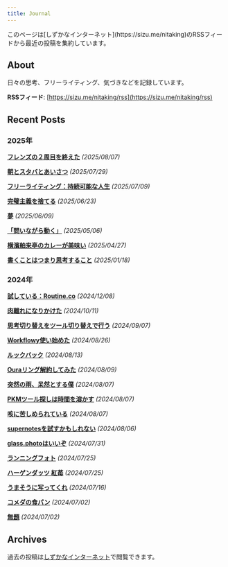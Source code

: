 ```yaml
---
title: Journal
---
```



<Callout>
このページは[しずかなインターネット](https://sizu.me/nitaking)のRSSフィードから最近の投稿を集約しています。
</Callout>

## About

日々の思考、フリーライティング、気づきなどを記録しています。

**RSSフィード**: [https://sizu.me/nitaking/rss](https://sizu.me/nitaking/rss)

## Recent Posts
### 2025年

**[フレンズの２周目を終えた](https://sizu.me/nitaking/posts/9c1ro6bbvzeb)** _(2025/08/07)_

**[朝とスタバとあいさつ](https://sizu.me/nitaking/posts/fszttcbciiuw)** _(2025/07/29)_

**[フリーライティング：持続可能な人生](https://sizu.me/nitaking/posts/u33xicoo9boc)** _(2025/07/09)_

**[完璧主義を捨てる](https://sizu.me/nitaking/posts/vf4i14su1nwz)** _(2025/06/23)_

**[夢](https://sizu.me/nitaking/posts/sfmbkcrdix2e)** _(2025/06/09)_

**[「問いながら動く」](https://sizu.me/nitaking/posts/h93dto2m4fwb)** _(2025/05/06)_

**[横濱舶来亭のカレーが美味い](https://sizu.me/nitaking/posts/3tdvzvz80nv2)** _(2025/04/27)_

**[書くことはつまり思考すること](https://sizu.me/nitaking/posts/b1hd3ao84mh4)** _(2025/01/18)_


### 2024年

**[試している：Routine.co](https://sizu.me/nitaking/posts/8xud40cw32h5)** _(2024/12/08)_

**[肉離れになりかけた](https://sizu.me/nitaking/posts/7o9ort5e0e7v)** _(2024/10/11)_

**[思考切り替えをツール切り替えで行う](https://sizu.me/nitaking/posts/hrvfo13btu4h)** _(2024/09/07)_

**[Workflowy使い始めた](https://sizu.me/nitaking/posts/vmanhenwmork)** _(2024/08/26)_

**[ルックバック](https://sizu.me/nitaking/posts/dk8xsxemvzst)** _(2024/08/13)_

**[Ouraリング解約してみた](https://sizu.me/nitaking/posts/d3tw7o401w79)** _(2024/08/09)_

**[突然の雨、呆然とする僕](https://sizu.me/nitaking/posts/ir6so40f80zt)** _(2024/08/07)_

**[PKMツール探しは時間を溶かす](https://sizu.me/nitaking/posts/4ir3c4h2wk8f)** _(2024/08/07)_

**[咳に苦しめられている](https://sizu.me/nitaking/posts/ozozu3dif46d)** _(2024/08/07)_

**[supernotesを試すかもしれない](https://sizu.me/nitaking/posts/0n3a8xiu57kr)** _(2024/08/06)_

**[glass.photoはいいぞ](https://sizu.me/nitaking/posts/1mdmsxcu9hou)** _(2024/07/31)_

**[ランニングフォト](https://sizu.me/nitaking/posts/4r9f8cosb3t3)** _(2024/07/25)_

**[ハーゲンダッツ 紅苺](https://sizu.me/nitaking/posts/6wctc3o9kdrv)** _(2024/07/25)_

**[うまそうに写ってくれ](https://sizu.me/nitaking/posts/nocui7fszom9)** _(2024/07/16)_

**[コメダの食パン](https://sizu.me/nitaking/posts/wade9nebsba0)** _(2024/07/02)_

**[無題](https://sizu.me/nitaking/posts/v0u1n40s0e2r)** _(2024/07/02)_

## Archives

過去の投稿は[しずかなインターネット](https://sizu.me/nitaking)で閲覧できます。


<AIEditedFooter />
